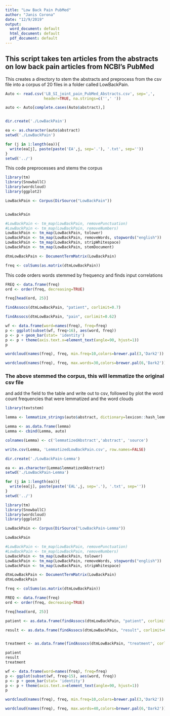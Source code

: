 ---
title: "Low Back Pain PubMed"
author: "Janis Corona"
date: "12/9/2019"
output:
  word_document: default
  html_document: default
  pdf_document: default
---

## This script takes ten articles from the abstracts on low back pain articles from NCBI's PubMed


This creates a directory to stem the abstracts and preprocess from the csv file
into a corpus of 20 files in a folder called LowBackPain.
```{r, error=FALSE, message=FALSE, warning=FALSE}
Auto <- read.csv('LB_SI_joint_pain_PubMed_Abstracts.csv', sep=',',
                 header=TRUE, na.strings=c('',' '))

auto <- Auto[complete.cases(Auto$abstract),]


dir.create('./LowBackPain')

ea <- as.character(auto$abstract)
setwd('./LowBackPain')

for (j in 1:length(ea)){
  write(ea[j], paste(paste('EA',j, sep='.'), '.txt', sep=''))
}
setwd('../')


```

This code preprocesses and stems the corpus
```{r, error=FALSE, warning=FALSE, message=FALSE}
library(tm)
library(SnowballC)
library(wordcloud)
library(ggplot2)

LowBackPain <- Corpus(DirSource("LowBackPain"))


LowBackPain

#LowBackPain <- tm_map(LowBackPain, removePunctuation)
#LowBackPain <- tm_map(LowBackPain, removeNumbers)
LowBackPain <- tm_map(LowBackPain, tolower)
LowBackPain <- tm_map(LowBackPain, removeWords, stopwords("english"))
LowBackPain <- tm_map(LowBackPain, stripWhitespace)
LowBackPain <- tm_map(LowBackPain, stemDocument)

dtmLowBackPain <- DocumentTermMatrix(LowBackPain)

freq <- colSums(as.matrix(dtmLowBackPain))

```

This code orders words stemmed by frequency and finds input correlations
```{r}
FREQ <- data.frame(freq)
ord <- order(freq, decreasing=TRUE)

freq[head(ord, 25)]


```


```{r}
findAssocs(dtmLowBackPain, "patient", corlimit=0.7)

```


```{r}
findAssocs(dtmLowBackPain, "pain", corlimit=0.62)
```


```{r}
wf <- data.frame(word=names(freq), freq=freq)
p <- ggplot(subset(wf, freq>16), aes(word, freq))
p <- p + geom_bar(stat= 'identity') 
p <- p + theme(axis.text.x=element_text(angle=90, hjust=1)) 
p

```


```{r}
wordcloud(names(freq), freq, min.freq=10,colors=brewer.pal(3,'Dark2'))

```


```{r}
wordcloud(names(freq), freq, max.words=30,colors=brewer.pal(6,'Dark2'))

```

### The above stemmed the corpus, this will lemmatize the original csv file
and add the field to the table and write out to csv, followed by plot the 
word count frequencies that were lemmatized and the word clouds

```{r, error=FALSE, message=FALSE, warning=FALSE}
library(textstem)

lemma <- lemmatize_strings(auto$abstract, dictionary=lexicon::hash_lemmas)

Lemma <- as.data.frame(lemma)
Lemma <- cbind(Lemma, auto)

colnames(Lemma) <- c('lemmatizedAbstract','abstract', 'source')

write.csv(Lemma, 'LemmatizedLowBackPain.csv', row.names=FALSE)

```

```{r, error=FALSE, message=FALSE, warning=FALSE}
dir.create('./LowBackPain-Lemma')

ea <- as.character(Lemma$lemmatizedAbstract)
setwd('./LowBackPain-Lemma')

for (j in 1:length(ea)){
  write(ea[j], paste(paste('EAL',j, sep='.'), '.txt', sep=''))
}
setwd('../')

```

```{r, error=FALSE, message=FALSE, warning=FALSE}
library(tm)
library(SnowballC)
library(wordcloud)
library(ggplot2)

```



```{r}
LowBackPain <- Corpus(DirSource("LowBackPain-Lemma"))

LowBackPain

#LowBackPain <- tm_map(LowBackPain, removePunctuation)
#LowBackPain <- tm_map(LowBackPain, removeNumbers)
LowBackPain <- tm_map(LowBackPain, tolower)
LowBackPain <- tm_map(LowBackPain, removeWords, stopwords("english"))
LowBackPain <- tm_map(LowBackPain, stripWhitespace)

dtmLowBackPain <- DocumentTermMatrix(LowBackPain)
dtmLowBackPain

```

```{r}
freq <- colSums(as.matrix(dtmLowBackPain))

FREQ <- data.frame(freq)
ord <- order(freq, decreasing=TRUE)

freq[head(ord, 25)]

```


```{r}
patient <- as.data.frame(findAssocs(dtmLowBackPain, "patient", corlimit=0.62))

result <- as.data.frame(findAssocs(dtmLowBackPain, "result", corlimit=0.56))


treatment <- as.data.frame(findAssocs(dtmLowBackPain, "treatment", corlimit=0.65))

patient
result
treatment
```

```{r, width=500, height=500}
wf <- data.frame(word=names(freq), freq=freq)
p <- ggplot(subset(wf, freq>15), aes(word, freq))
p <- p + geom_bar(stat= 'identity') 
p <- p + theme(axis.text.x=element_text(angle=90, hjust=1)) 
p

```

```{r}
wordcloud(names(freq), freq, min.freq=10,colors=brewer.pal(3,'Dark2'))

```

```{r}
wordcloud(names(freq), freq, max.words=40,colors=brewer.pal(6,'Dark2'))

```

